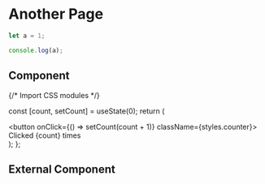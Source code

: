 

# Another Page

<Authors date='2024년 4월 22일'>
  <Author name='이호연' link='https://github.com/ho991217' />
</Authors>

```js filename="src/demo.js" {3} copy
let a = 1;

console.log(a);
```

## Component


{/* Import CSS modules */}

  const [count, setCount] = useState(0);
  return (
    <div>
      <button onClick={() => setCount(count + 1)} className={styles.counter}>
        Clicked {count} times
      </button>
    </div>
  );
};

<Counter />

## External Component


<Counters />
